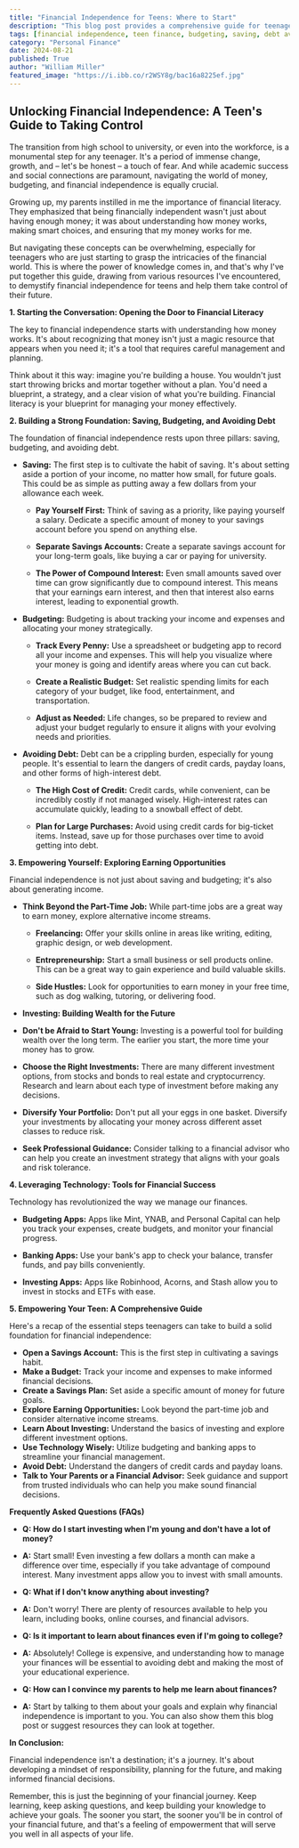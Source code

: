 ```yaml
---
title: "Financial Independence for Teens: Where to Start"
description: "This blog post provides a comprehensive guide for teenagers on achieving financial independence. It covers key concepts such as budgeting, saving, avoiding debt, exploring earning opportunities, and investing.  Learn how to take control of your finances and build a strong foundation for your future."
tags: [financial independence, teen finance, budgeting, saving, debt avoidance, investing, financial literacy, money management, teenager, personal finance, financial goals]
category: "Personal Finance"
date: 2024-08-21
published: True
author: "William Miller"
featured_image: "https://i.ibb.co/r2WSY8g/bac16a8225ef.jpg"
---
```


##  Unlocking Financial Independence: A Teen's Guide to Taking Control

The transition from high school to university, or even into the workforce, is a monumental step for any teenager. It's a period of immense change, growth, and – let's be honest – a touch of fear. And while academic success and social connections are paramount, navigating the world of money, budgeting, and financial independence is equally crucial. 

Growing up, my parents instilled in me the importance of financial literacy. They emphasized that being financially independent wasn't just about having enough money; it was about understanding how money works, making smart choices, and ensuring that my money works for me.  

But navigating these concepts can be overwhelming, especially for teenagers who are just starting to grasp the intricacies of the financial world. This is where the power of knowledge comes in, and that's why I've put together this guide, drawing from various resources I've encountered, to demystify financial independence for teens and help them take control of their future.

**1. Starting the Conversation: Opening the Door to Financial Literacy**

The key to financial independence starts with understanding how money works. It's about recognizing that money isn't just a magic resource that appears when you need it; it's a tool that requires careful management and planning.  

Think about it this way: imagine you're building a house. You wouldn't just start throwing bricks and mortar together without a plan. You'd need a blueprint, a strategy, and a clear vision of what you're building. Financial literacy is your blueprint for managing your money effectively.

**2. Building a Strong Foundation: Saving, Budgeting, and Avoiding Debt**

The foundation of financial independence rests upon three pillars: saving, budgeting, and avoiding debt. 

* **Saving:**  The first step is to cultivate the habit of saving. It's about setting aside a portion of your income, no matter how small, for future goals.  This could be as simple as putting away a few dollars from your allowance each week.  

    * **Pay Yourself First:**  Think of saving as a priority, like paying yourself a salary. Dedicate a specific amount of money to your savings account before you spend on anything else. 

    * **Separate Savings Accounts:**  Create a separate savings account for your long-term goals, like buying a car or paying for university. 

    * **The Power of Compound Interest:**  Even small amounts saved over time can grow significantly due to compound interest.  This means that your earnings earn interest, and then that interest also earns interest, leading to exponential growth.

* **Budgeting:**  Budgeting is about tracking your income and expenses and allocating your money strategically.  

    * **Track Every Penny:**  Use a spreadsheet or budgeting app to record all your income and expenses. This will help you visualize where your money is going and identify areas where you can cut back. 

    * **Create a Realistic Budget:**  Set realistic spending limits for each category of your budget, like food, entertainment, and transportation. 

    * **Adjust as Needed:**  Life changes, so be prepared to review and adjust your budget regularly to ensure it aligns with your evolving needs and priorities.

* **Avoiding Debt:**  Debt can be a crippling burden, especially for young people. It's essential to learn the dangers of credit cards, payday loans, and other forms of high-interest debt. 

    * **The High Cost of Credit:**  Credit cards, while convenient, can be incredibly costly if not managed wisely. High-interest rates can accumulate quickly, leading to a snowball effect of debt.

    * **Plan for Large Purchases:**  Avoid using credit cards for big-ticket items. Instead, save up for those purchases over time to avoid getting into debt. 

**3. Empowering Yourself: Exploring Earning Opportunities**

Financial independence is not just about saving and budgeting; it's also about generating income.  

* **Think Beyond the Part-Time Job:**  While part-time jobs are a great way to earn money, explore alternative income streams.  

    * **Freelancing:**  Offer your skills online in areas like writing, editing, graphic design, or web development. 

    * **Entrepreneurship:**  Start a small business or sell products online.  This can be a great way to gain experience and build valuable skills.

    * **Side Hustles:**  Look for opportunities to earn money in your free time, such as dog walking, tutoring, or delivering food. 

* **Investing:  Building Wealth for the Future**

* **Don't be Afraid to Start Young:**  Investing is a powerful tool for building wealth over the long term. The earlier you start, the more time your money has to grow. 

* **Choose the Right Investments:**  There are many different investment options, from stocks and bonds to real estate and cryptocurrency.  Research and learn about each type of investment before making any decisions. 

* **Diversify Your Portfolio:**  Don't put all your eggs in one basket. Diversify your investments by allocating your money across different asset classes to reduce risk. 

* **Seek Professional Guidance:**  Consider talking to a financial advisor who can help you create an investment strategy that aligns with your goals and risk tolerance.

**4. Leveraging Technology: Tools for Financial Success**

Technology has revolutionized the way we manage our finances. 

* **Budgeting Apps:**  Apps like Mint, YNAB, and Personal Capital can help you track your expenses, create budgets, and monitor your financial progress.

* **Banking Apps:**  Use your bank's app to check your balance, transfer funds, and pay bills conveniently.  

* **Investing Apps:**  Apps like Robinhood, Acorns, and Stash allow you to invest in stocks and ETFs with ease.

**5.  Empowering Your Teen: A Comprehensive Guide**

Here's a recap of the essential steps teenagers can take to build a solid foundation for financial independence:

* **Open a Savings Account:**  This is the first step in cultivating a savings habit. 
* **Make a Budget:**  Track your income and expenses to make informed financial decisions.
* **Create a Savings Plan:**  Set aside a specific amount of money for future goals.
* **Explore Earning Opportunities:**  Look beyond the part-time job and consider alternative income streams.
* **Learn About Investing:**  Understand the basics of investing and explore different investment options.
* **Use Technology Wisely:**  Utilize budgeting and banking apps to streamline your financial management.
* **Avoid Debt:**  Understand the dangers of credit cards and payday loans.
* **Talk to Your Parents or a Financial Advisor:**  Seek guidance and support from trusted individuals who can help you make sound financial decisions.

**Frequently Asked Questions (FAQs)**

* **Q: How do I start investing when I'm young and don't have a lot of money?** 
* **A:**  Start small!  Even investing a few dollars a month can make a difference over time, especially if you take advantage of compound interest. Many investment apps allow you to invest with small amounts.

* **Q: What if I don't know anything about investing?** 
* **A:**  Don't worry!  There are plenty of resources available to help you learn, including books, online courses, and financial advisors.

* **Q:  Is it important to learn about finances even if I'm going to college?**
* **A:**  Absolutely!  College is expensive, and understanding how to manage your finances will be essential to avoiding debt and making the most of your educational experience.

* **Q: How can I convince my parents to help me learn about finances?**
* **A:**  Start by talking to them about your goals and explain why financial independence is important to you. You can also show them this blog post or suggest resources they can look at together.

**In Conclusion:**

Financial independence isn't a destination; it's a journey. It's about developing a mindset of responsibility, planning for the future, and making informed financial decisions. 

Remember, this is just the beginning of your financial journey. Keep learning, keep asking questions, and keep building your knowledge to achieve your goals.  The sooner you start, the sooner you'll be in control of your financial future, and that's a feeling of empowerment that will serve you well in all aspects of your life.
